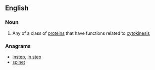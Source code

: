 ==English==

===Noun===
{{wikipedia|septins}}
{{en-noun}}

# {{context|biochemistry}} Any of a class of [[protein]]s that have functions related to [[cytokinesis]]

===Anagrams===
* [[instep#English|instep]], [[in step#English|in step]]
* [[spinet#English|spinet]]